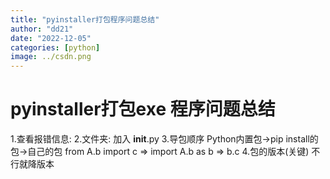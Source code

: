 ```yaml
---
title: "pyinstaller打包程序问题总结"
author: "dd21"
date: "2022-12-05" 
categories: [python]
image: ../csdn.png
---
```



# pyinstaller打包exe 程序问题总结

1.查看报错信息:
2.文件夹: 
	加入 __init__.py
3.导包顺序 
	Python内置包->pip install的包->自己的包
	from  A.b import c  => import A.b as b  => b.c
4.包的版本(关键)
	不行就降版本

